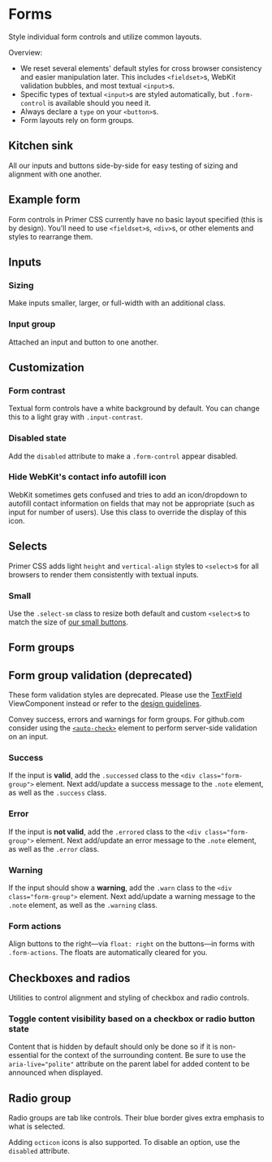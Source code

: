 

<Meta title="Deprecated/Forms" />

# Forms

Style individual form controls and utilize common layouts.

Overview:

- We reset several elements' default styles for cross browser consistency and easier manipulation later. This includes `<fieldset>`s, WebKit validation bubbles, and most textual `<input>`s.
- Specific types of textual `<input>`s are styled automatically, but `.form-control` is available should you need it.
- Always declare a `type` on your `<button>`s.
- Form layouts rely on form groups.

## Kitchen sink

All our inputs and buttons side-by-side for easy testing of sizing and alignment with one another.

<Canvas>
  <Story story={FormsStories.KitchenSink} />
</Canvas>

## Example form

Form controls in Primer CSS currently have no basic layout specified (this is by design). You'll need to use `<fieldset>`s, `<div>`s, or other elements and styles to rearrange them.

<Canvas>
  <Story story={FormsStories.BasicForm} />
</Canvas>

## Inputs

### Sizing

Make inputs smaller, larger, or full-width with an additional class.

<Canvas>
  <Story story={FormsStories.Sizes} />
</Canvas>

### Input group

Attached an input and button to one another.

<Canvas>
  <Story story={FormsStories.InputGroup} />
</Canvas>

## Customization

### Form contrast

Textual form controls have a white background by default. You can change this to a light gray with `.input-contrast`.

<Canvas>
  <Story story={FormsStories.Contrast} />
</Canvas>

### Disabled state

Add the `disabled` attribute to make a `.form-control` appear disabled.

<Canvas>
  <Story story={FormsStories.Disabled} />
</Canvas>

### Hide WebKit's contact info autofill icon

WebKit sometimes gets confused and tries to add an icon/dropdown to autofill contact information on fields that may not be appropriate (such as input for number of users). Use this class to override the display of this icon.

<Canvas>
  <Story story={FormsStories.HideWebkitAutofill} />
</Canvas>

## Selects

Primer CSS adds light `height` and `vertical-align` styles to `<select>`s for all browsers to render them consistently with textual inputs.

<Canvas>
  <Story story={FormsStories.Select} />
</Canvas>

### Small

Use the `.select-sm` class to resize both default and custom `<select>`s to match the size of [our small buttons](./buttons#default-buttons).

<Canvas>
  <Story story={FormsStories.SelectSmall} />
</Canvas>

## Form groups

<Canvas>
  <Story story={FormsStories.FormGroup} />
</Canvas>

## Form group validation (deprecated)

These form validation styles are deprecated. Please use the <a href="https://primer.style/view-components/components/alpha/textfield#with-a-validation-message">TextField</a> ViewComponent instead or refer to the <a href="https://primer.style/design/ui-patterns/forms#validation">design guidelines</a>.

Convey success, errors and warnings for form groups. For github.com consider using the [`<auto-check>`](https://github.github.io/web-systems-documentation/#custom-elements-auto-check-md) element to perform server-side validation on an input.

### Success

If the input is **valid**, add the `.successed` class to the `<div class="form-group">` element. Next add/update a success message to the `.note` element, as well as the `.success` class.

<Canvas>
  <Story story={FormsStories.ValidationSuccess} />
</Canvas>

### Error

If the input is **not valid**, add the `.errored` class to the `<div class="form-group">` element. Next add/update an error message to the `.note` element, as well as the `.error` class.

<Canvas>
  <Story story={FormsStories.ValidationError} />
</Canvas>

### Warning

If the input should show a **warning**, add the `.warn` class to the `<div class="form-group">` element. Next add/update a warning message to the `.note` element, as well as the `.warning` class.

<Canvas>
  <Story story={FormsStories.ValidationWarning} />
</Canvas>

### Form actions

Align buttons to the right—via `float: right` on the buttons—in forms with `.form-actions`. The floats are automatically cleared for you.

<Canvas>
  <Story story={FormsStories.FormActions} />
</Canvas>

## Checkboxes and radios

Utilities to control alignment and styling of checkbox and radio controls.

<Canvas>
  <Story story={FormsStories.CheckboxAndRadios} />
</Canvas>

### Toggle content visibility based on a checkbox or radio button state

Content that is hidden by default should only be done so if it is non-essential for the context of the surrounding content. Be sure to use the `aria-live="polite"` attribute on the parent label for added content to be announced when displayed.

<Canvas>
  <Story story={FormsStories.ToggleVisibility} />
</Canvas>

## Radio group

Radio groups are tab like controls. Their blue border gives extra emphasis to what is selected.

<Canvas>
  <Story story={FormsStories.RadioGroup} />
</Canvas>

Adding `octicon` icons is also supported. To disable an option, use the `disabled` attribute.

<Canvas>
  <Story story={FormsStories.WithOcticons} />
</Canvas>
